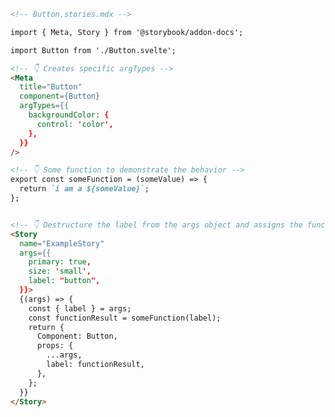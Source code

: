 ```md
<!-- Button.stories.mdx -->

import { Meta, Story } from '@storybook/addon-docs';

import Button from './Button.svelte';

<!-- 👇 Creates specific argTypes -->
<Meta
  title="Button"
  component={Button}
  argTypes={{
    backgroundColor: {
      control: 'color',
    },
  }}
/>

<!-- 👇 Some function to demonstrate the behavior -->
export const someFunction = (someValue) => {
  return `i am a ${someValue}`;
};


<!-- 👇 Destructure the label from the args object and assigns the function result to a variable and pass it as a prop into the component -->
<Story
  name="ExampleStory"
  args={{
    primary: true,
    size: 'small',
    label: "button",
  }}>
  {(args) => {
    const { label } = args;
    const functionResult = someFunction(label);
    return {
      Component: Button,
      props: {
        ...args,
        label: functionResult,
      },
    };
  }}
</Story>
```